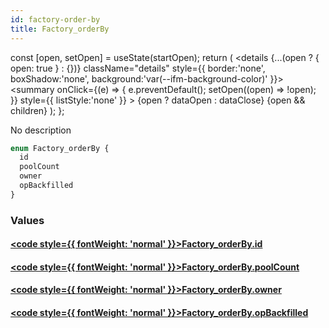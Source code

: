 ```yaml
---
id: factory-order-by
title: Factory_orderBy
---
```









  const [open, setOpen] = useState(startOpen);
  return (
    <details {...(open ? { open: true } : {})} className="details" style={{ border:'none', boxShadow:'none', background:'var(--ifm-background-color)' }}>
      <summary
        onClick={(e) => {
          e.preventDefault();
          setOpen((open) => !open);
        }}
        style={{ listStyle:'none' }}
      >
      {open ? dataOpen : dataClose}
      </summary>
      {open && children}
    </details>
  );
};








No description


```graphql
enum Factory_orderBy {
  id
  poolCount
  owner
  opBackfilled
}
```




### Values

#### [<code style={{ fontWeight: 'normal' }}>Factory_orderBy.<b>id</b></code>](#)  
> 
> 
> 
> 

#### [<code style={{ fontWeight: 'normal' }}>Factory_orderBy.<b>poolCount</b></code>](#)  
> 
> 
> 
> 

#### [<code style={{ fontWeight: 'normal' }}>Factory_orderBy.<b>owner</b></code>](#)  
> 
> 
> 
> 

#### [<code style={{ fontWeight: 'normal' }}>Factory_orderBy.<b>opBackfilled</b></code>](#)  
> 
> 
> 
> 





